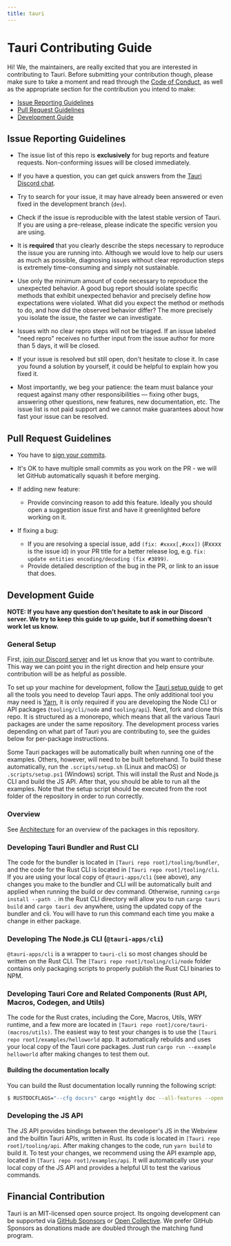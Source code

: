 ```yaml
---
title: tauri
---
```


# Tauri Contributing Guide

Hi! We, the maintainers, are really excited that you are interested in contributing to Tauri. Before submitting your contribution though, please make sure to take a moment and read through the [Code of Conduct](CODE_OF_CONDUCT.md), as well as the appropriate section for the contribution you intend to make:

- [Issue Reporting Guidelines](#issue-reporting-guidelines)
- [Pull Request Guidelines](#pull-request-guidelines)
- [Development Guide](#development-guide)

## Issue Reporting Guidelines

- The issue list of this repo is **exclusively** for bug reports and feature requests. Non-conforming issues will be closed immediately.

- If you have a question, you can get quick answers from the [Tauri Discord chat](https://discord.gg/SpmNs4S).

- Try to search for your issue, it may have already been answered or even fixed in the development branch (`dev`).

- Check if the issue is reproducible with the latest stable version of Tauri. If you are using a pre-release, please indicate the specific version you are using.

- It is **required** that you clearly describe the steps necessary to reproduce the issue you are running into. Although we would love to help our users as much as possible, diagnosing issues without clear reproduction steps is extremely time-consuming and simply not sustainable.

- Use only the minimum amount of code necessary to reproduce the unexpected behavior. A good bug report should isolate specific methods that exhibit unexpected behavior and precisely define how expectations were violated. What did you expect the method or methods to do, and how did the observed behavior differ? The more precisely you isolate the issue, the faster we can investigate.

- Issues with no clear repro steps will not be triaged. If an issue labeled "need repro" receives no further input from the issue author for more than 5 days, it will be closed.

- If your issue is resolved but still open, don't hesitate to close it. In case you found a solution by yourself, it could be helpful to explain how you fixed it.

- Most importantly, we beg your patience: the team must balance your request against many other responsibilities — fixing other bugs, answering other questions, new features, new documentation, etc. The issue list is not paid support and we cannot make guarantees about how fast your issue can be resolved.

## Pull Request Guidelines

- You have to [sign your commits](https://docs.github.com/en/authentication/managing-commit-signature-verification/signing-commits).

- It's OK to have multiple small commits as you work on the PR - we will let GitHub automatically squash it before merging.

- If adding new feature:

  - Provide convincing reason to add this feature. Ideally you should open a suggestion issue first and have it greenlighted before working on it.

- If fixing a bug:
  - If you are resolving a special issue, add `(fix: #xxxx[,#xxx])` (#xxxx is the issue id) in your PR title for a better release log, e.g. `fix: update entities encoding/decoding (fix #3899)`.
  - Provide detailed description of the bug in the PR, or link to an issue that does.

## Development Guide

**NOTE: If you have any question don't hesitate to ask in our Discord server. We try to keep this guide to up guide, but if something doesn't work let us know.**

### General Setup

First, [join our Discord server](https://discord.gg/SpmNs4S) and let us know that you want to contribute. This way we can point you in the right direction and help ensure your contribution will be as helpful as possible.

To set up your machine for development, follow the [Tauri setup guide](https://tauri.app/v1/guides/getting-started/prerequisites/) to get all the tools you need to develop Tauri apps. The only additional tool you may need is [Yarn](https://yarnpkg.com/), it is only required if you are developing the Node CLI or API packages (`tooling/cli/node` and `tooling/api`). Next, fork and clone this repo. It is structured as a monorepo, which means that all the various Tauri packages are under the same repository. The development process varies depending on what part of Tauri you are contributing to, see the guides below for per-package instructions.

Some Tauri packages will be automatically built when running one of the examples. Others, however, will need to be built beforehand. To build these automatically, run the `.scripts/setup.sh` (Linux and macOS) or `.scripts/setup.ps1` (Windows) script. This will install the Rust and Node.js CLI and build the JS API. After that, you should be able to run all the examples. Note that the setup script should be executed from the root folder of the repository in order to run correctly.

### Overview

See [Architecture](../ARCHITECTURE.md#major-components) for an overview of the packages in this repository.

### Developing Tauri Bundler and Rust CLI

The code for the bundler is located in `[Tauri repo root]/tooling/bundler`, and the code for the Rust CLI is located in `[Tauri repo root]/tooling/cli`. If you are using your local copy of `@tauri-apps/cli` (see above), any changes you make to the bundler and CLI will be automatically built and applied when running the build or dev command. Otherwise, running `cargo install --path .` in the Rust CLI directory will allow you to run `cargo tauri build` and `cargo tauri dev` anywhere, using the updated copy of the bundler and cli. You will have to run this command each time you make a change in either package.

### Developing The Node.js CLI (`@tauri-apps/cli`)

`@tauri-apps/cli` is a wrapper to `tauri-cli` so most changes should be written on the Rust CLI. The `[Tauri repo root]/tooling/cli/node` folder contains only packaging scripts to properly publish the Rust CLI binaries to NPM.

### Developing Tauri Core and Related Components (Rust API, Macros, Codegen, and Utils)

The code for the Rust crates, including the Core, Macros, Utils, WRY runtime, and a few more are located in `[Tauri repo root]/core/tauri-(macros/utils)`. The easiest way to test your changes is to use the `[Tauri repo root]/examples/helloworld` app. It automatically rebuilds and uses your local copy of the Tauri core packages. Just run `cargo run --example helloworld` after making changes to test them out.

#### Building the documentation locally

You can build the Rust documentation locally running the following script:

```bash
$ RUSTDOCFLAGS="--cfg docsrs" cargo +nightly doc --all-features --open
```

### Developing the JS API

The JS API provides bindings between the developer's JS in the Webview and the builtin Tauri APIs, written in Rust. Its code is located in `[Tauri repo root]/tooling/api`. After making changes to the code, run `yarn build` to build it. To test your changes, we recommend using the API example app, located in `[Tauri repo root]/examples/api`. It will automatically use your local copy of the JS API and provides a helpful UI to test the various commands.

## Financial Contribution

Tauri is an MIT-licensed open source project. Its ongoing development can be supported via [GitHub Sponsors](https://github.com/sponsors/tauri-apps) or [Open Collective](https://opencollective.com/tauri). We prefer GitHub Sponsors as donations made are doubled through the matching fund program.

